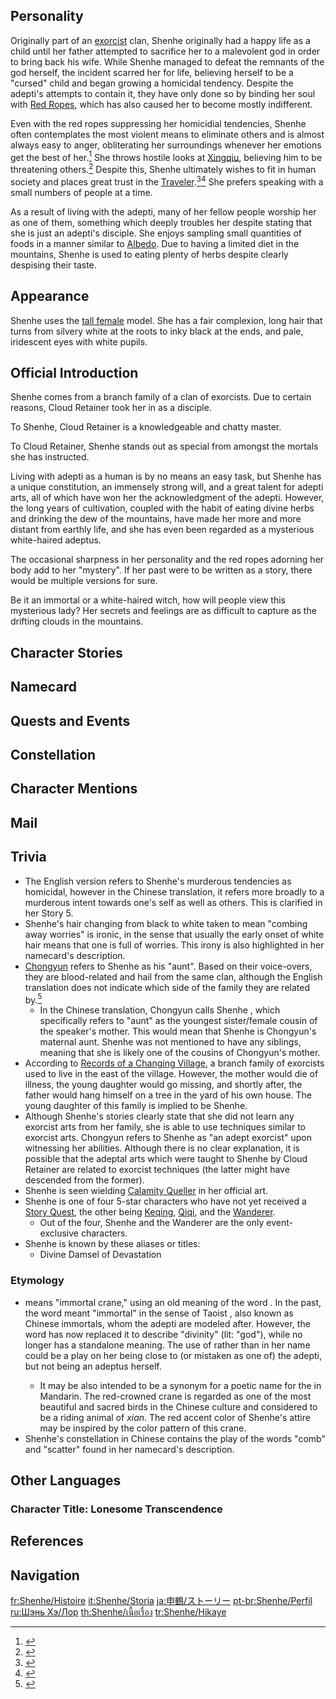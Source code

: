 {{CharacterTabs}}{{Quote
| quote = Even though she was born in the human world, she ended up being an adepti disciple. She grew up in the mountains far away from Liyue Harbor, her soul bound with red ropes, training both her body and mind.
Despite having the elegant temperament of an adeptus, she seems to be shrouded in mystery.
| speaker = Description from the Official Website<ref>Official ''Genshin Impact'' Website: [https://genshin.hoyoverse.com/en/character/liyue?char=14 Shenhe]</ref>
}}
==Personality==
{{Quote
| quote = An adepti disciple with a most unusual air about her. Having spent much time cultivating in isolation in Liyue's mountains, she has become every bit as cool and distant as the adepti themselves.
| source = In-game character attributes and profile page text
}}
Originally part of an [[exorcist]] clan, Shenhe originally had a happy life as a child until her father attempted to sacrifice her to a malevolent god in order to bring back his wife. While Shenhe managed to defeat the remnants of the god herself, the incident scarred her for life, believing herself to be a "cursed" child and began growing a homicidal tendency. Despite the adepti's attempts to contain it, they have only done so by binding her soul with [[Red Ropes]], which has also caused her to become mostly indifferent.

Even with the red ropes suppressing her homicidial tendencies, Shenhe often contemplates the most violent means to eliminate others and is almost always easy to anger, obliterating her surroundings whenever her emotions get the best of her.<ref>{{Ref/VO|Ganyu|About Shenhe}}</ref> She throws hostile looks at [[Xingqiu]], believing him to be threatening others.<ref>{{Ref/VO|Shenhe|About Xingqiu}}</ref> Despite this, Shenhe ultimately wishes to fit in human society and places great trust in the [[Traveler]].<ref>{{Ref/Quest|The Crane Returns on the Wind}}</ref><ref>{{Ref/VO|Xiao|About Shenhe}}</ref> She prefers speaking with a small numbers of people at a time.

As a result of living with the adepti, many of her fellow people worship her as one of them, something which deeply troubles her despite stating that she is just an adepti's disciple. She enjoys sampling small quantities of foods in a manner similar to [[Albedo]]. Due to having a limited diet in the mountains, Shenhe is used to eating plenty of herbs despite clearly despising their taste.

==Appearance==
{{See also|The World's Shackles}}
<!-- Keep appearance section short and concise. Limit to 3-4 sentences. Outfits should be described on the outfit pages. -->
Shenhe uses the [[:Category:Tall Female Characters|tall female]] model. She has a fair complexion, long hair that turns from silvery white at the roots to inky black at the ends, and pale, iridescent eyes with white pupils.

==Official Introduction==
{{Official Introduction
|link=https://www.hoyolab.com/article/1433798
|title=The mortal realm briefly gracing, like a wisp of smoke vanishing
|character=Shenhe
}}
{{Quote|One has traversed many realms and taken a great many pupils. Among them, Shenhe breaks the closest resemblance to oneself. Were she not a mortal, one would like to have her stay by my side.|[[Cloud Retainer]]}}
Shenhe comes from a branch family of a clan of exorcists. Due to certain reasons, Cloud Retainer took her in as a disciple.

To Shenhe, Cloud Retainer is a knowledgeable and chatty master.

To Cloud Retainer, Shenhe stands out as special from amongst the mortals she has instructed.

Living with adepti as a human is by no means an easy task, but Shenhe has a unique constitution, an immensely strong will, and a great talent for adepti arts, all of which have won her the acknowledgment of the adepti. However, the long years of cultivation, coupled with the habit of eating divine herbs and drinking the dew of the mountains, have made her more and more distant from earthly life, and she has even been regarded as a mysterious white-haired adeptus.

The occasional sharpness in her personality and the red ropes adorning her body add to her "mystery". If her past were to be written as a story, there would be multiple versions for sure.

Be it an immortal or a white-haired witch, how will people view this mysterious lady? Her secrets and feelings are as difficult to capture as the drifting clouds in the mountains.

==Character Stories==
{{Character Story
|title1        = Character Details
|text1         = <p>Shenhe was originally from a branch family of exorcists, but due to a series of coincidences, she became the disciple of an adeptus.</p><p>She is a student solely of [[Cloud Retainer]] in name, but her impressive constitution and intelligence quickly won several other adepti over.</p><p>She would go on to learn from them all, eventually becoming a master of adeptal arts in her own right as a mortal.</p><p>She very much looks the part as well in her unique temperament and manner of carrying herself &mdash; indeed, it would be no understatement to name her a true adeptus upon meeting her for the first time.</p><p>However, it is precisely due to the long years of tutelage that she has lacked company save for the adepti and odd passing illuminated beast.</p><p>This isolation has caused her to grow distant and indifferent.</p>
|mention1      = Cloud Retainer

|title2        = Character Story 1
|friendship2   = 2
|text2         = <p>Sometimes, a few rumors will escape from Liyue's small community of pilgrims to make the rounds in the city's back streets.</p><p>These tales often depict someone being in a hopeless situation in some desperate place, when suddenly&mdash;</p><p>A wandering white-haired adeptus comes to their rescue in the nick of time...</p><p>Most such stories are a collection of lovely, intoxicating clichés, little different from the oft-told street-tales of fated marriages and the like.</p><p>But if one were to ask that white-haired adeptus to tell the story, it would take a vastly different shape:</p><p>"Some annoying creatures worm their way into the mountains from time to time. I simply get rid of them to prevent them from disturbing my master's meditations."</p><p>"If some people did wind up getting caught in the crossfire and injured... Well, it was their decision to come here. There isn't much I can do about that."</p>
|mention2      = Cloud Retainer

|title3        = Character Story 2
|friendship3   = 3
|text3         = <p>Shenhe is in all likelihood the least accustomed to mortal life amongst those who take on an adeptal appearance.</p><p>Having been sequestered in the mountains since a young age, she lacks experience and common sense, which makes it difficult for her to relate to people normally.</p><p>To ordinary people, there are many solutions to any given problem. But to Shenhe, any solution that is not the simplest and most direct one may as well not exist.</p><p>For example, she almost never considers "negotiation" as a solution to being at cross-purposes with others, mostly resorting to "threats" instead. After all, it is simple and efficacious. A good solution, no?</p><p>She has also spent much time ruminating on problems that are truly esoteric.</p><p>For example: Why do we need to pay for food?</p><p>Is there any difference between intimidating civilians and intimidating bandits?</p><p>She even truly believes that her master, Cloud Retainer, is a most brilliant and eloquent conversationalist.</p><p>In a certain sense, she can be considered very pure.</p><p>Much like a child, she relies on her chaotic yet straightforward intuition and logic to get her through life.</p><p>Mountain Shaper once had this to say about her:</p><p>"Little Shenhe is not only stronger than most &mdash; she also possesses a unique character."</p><p>"She knows not the world, understands not common sense, distinguishes few cuisines, and acknowledges no hierarchies."</p><p>"It may not be such an easy thing for Cloud Retainer to tutor her."</p>
|mention3      = Cloud Retainer

|title4        = Character Story 3
|friendship4   = 4
|quest4        = The Crane Returns on the Wind
|text4         = <p>Liyue has no lack of folktales about meetings with the adepti, and many of these concern relative nobodies whom an adeptus took under their wing, thus elevating them greatly.</p><p>However, the circumstances under which Shenhe's fate became tied to the adeptal abodes was no such glorious thing. If anything, it was an experience characterized by anguish.</p><p>When she was five, her mother passed away, and her father, having loved his wife dearly, found that agony hard to bear.</p><p>Over time, this agony turned into resentment, and this resentment birthed obsession, by which he was driven wandering throughout the land like a man gone mad.</p><p>He left for close to a year, never stopping, never able to sleep soundly, ever searching for some technique that might bring his wife back.</p><p>At last, when the year was almost out, he returned in joyous frenzy.</p><p>Her father had brought with him a secret art known as "Fate Transference"&mdash;</p><p>By making a ritual sacrifice to the seelie summoned by this art, a living person's body could be exchanged for a dead one's life.</p><p>At that time, Shenhe was yet utterly unaware of the disaster that would befall. She was only an ordinary child, overjoyed at her long-absent father's return.</p><p>He claimed that he had a surprise awaiting her in a cave in the mountains behind and that he would take her there immediately. She was ecstatic...</p><p>But the scene that followed would be burned into her mind forever.</p><p>Her father summoned that hideous, horrifying black "seelie" into that cave, its blood-red eyes craving her delectable life-force.</p><p>Stupefied, Shenhe knew not from whence it had come, nor what it wanted from this place.</p><p>Crises often paralyze people. One thought only, however, crept into the young Shenhe's mind.</p><p>This creature wanted to eat her, but she did not want to die. She wanted to live!</p><p>Gripping her mother's keepsake, an exorcism dagger, she faced that dark "seelie," trembling yet resolute...</p><p>Several days later, [[Cloud Retainer|an adeptus]] following the trail of great evil would investigate the cave, only to find the little girl collapsed inside &mdash; spent, famished, parched, her life hanging by a thread.</p><p>Taking pity on the lass' ruinous fate, and seeing that she possessed great talent, having repelled some terrifying force on her own, the adeptus would bring her back, heal her, and instruct her in the adeptal path.</p><p>If not for that, Shenhe would not be as she is today.
|mention4      = Cloud Retainer

|title5        = Character Story 4
|friendship5   = 5
|quest5        = The Crane Returns on the Wind
|text5         = <p>Even the most diffident heart, cooled from living and training in the mountains for over a decade, might sometimes experience strange surges.</p><p>So it was with Shenhe. On impulse, she came down from the mountains one night to return to what was once her home.</p><p>She did not know how she felt about her home or her family. She was merely driven by some nebulous desire:</p><p>To live in the house that was once hers, and to see what became of her father, lost in his obsession.</p><p>She learned from neighbors that he had passed away several years prior only when she got there.</p><p>Her childhood home had also been demolished by pawnbrokers &mdash; and thus had all the traces of her memory dissipated.</p><p>She did not care about the attention she was attracting, and did not answer a single one of the questions asked by those in the vicinity.</p><p>She simply stood there, listening to the howls that swept through the depths of her heart.</p><p>Was it hatred? Mania? Relief?</p><p>They were all there, and yet none tarried for even an instant. It was as if her heart were an old well without ripples.</p><p>No, like a barren well with no water upon which there might be ripples.</p><p>She stood there for a long time, before departing again before the astonished eyes of all.</p><p>Each step was slow indeed, but she never once turned back.</p>
|mention5      = 

|title6        = Character Story 5
|friendship6   = 6
|quest6        = The Crane Returns on the Wind
|text6         = <p>Liyue has its own fortune-telling, destiny-reading methods, similar to astrology.</p><p>Of these, there are two fates that people seek to avoid at all costs.</p><p>One is that of the "solitary star," which dictates that one will be separated from friends and family, living alone all one's days.</p><p>The other is "disastrous evil," which means that one will face many hardships and perils.</p><p>When the adepti rescued Shenhe, Moon Carver did once read her fortune.</p><p>The signs showed that she was marked by both the "solitary star" and "disastrous evil," and that she was also plagued by intense homicidal urges &mdash; she was thus a person of supremely ominous destiny, doomed to harm both herself and others.</p><p>To ensure that she could grow up safely and not harm any innocents, the adepti bound her soul using red ropes.</p><p>This binding had the effect of restraining both her evil fate and her violent tendencies, but also shackled many emotions that should have originally belonged to a human.</p><p>From then on, she became more and more disaffected by trivial matters, and even things most might consider important were but dust to her.</p><p>She became ever less human, and ever more like a lovely yet cold statue.</p><p>But surprisingly, she felt something stir within her when she encountered that Traveler from a distant land:</p><p>Long-dormant emotions, now strangers to her, came loose all at once from the depths of fate's tableau.</p><p>Perhaps it really was as Moon Carver once said: that heaven might dictate fates, but destiny's tale is written by mortals. The tale of Shenhe and the mortal world had not yet ended...</p>
|mention6      = Moon Carver

|title7        = White Jade Comb
|friendship7   = 4
|quest7        = The Crane Returns on the Wind
|text7         = <p>Once upon a time, Shenhe had a full head of black hair.</p><p>When she was first brought to Mt. Hulao, she would not say a word. The only thing she proved willing to do was to climb the mountain and watch the sea of clouds.</p><p>It was well, however, that she would sleep when tired, drink the dew of the mountains when thirsty, and would chew on a few stalks of Qingxin when hungry.</p><p>Cloud Retainer took this all in, but did not disturb the girl, instead making this comb of white jade from a sacred stone and giving it to her.</p><p>The adeptus said that if she ever wished to sever her ties with the mortal world and enter adeptal tutelage, she should brush her hair thrice with this comb, and it would be counted as a rite of apprenticeship.</p><p>Shenhe did exactly as the adeptus said without any hesitation. And something strange happened then &mdash; for as the jade comb brushed through Shenhe's hair once, a layer of her black locks turned a frosty silver from root to tip.</p><p>On the second brush, but half her hair remained dark.</p><p>When the process was complete, only a flowing curtain of snow remained.</p><p>...</p><p>Today, Shenhe still keeps this comb on her person as a symbol of her connection to the adepti.</p><p>Through her years of training, she has long since come to understand the meaning behind those three brush strokes:</p><p>The first to uproot useless anxiety, the second to forsake joy and sorrow, and the third to walk this path into old age without regret.</p>
|mention7      = Cloud Retainer

|title8        = Vision
|friendship8   = 6
|quest8        = The Crane Returns on the Wind
|text8         = <p>Few people know how the young girl in the cave, intended as a sacrifice by her own father, had been able to stand against the monster for days and nights on end by herself.</p><p>Though Shenhe was born into an exorcist family, her maddened father had not taught her a single thing about exorcism.</p><p>And like many at that innocent age, she was also wholly unused to facing life's perils alone.</p><p>But in that aphotic cave, bereft of parental protection &mdash; indeed, betrayed by kin &mdash; Shenhe underwent a metamorphosis.</p><p>Just as Moon Carver's readings had shown, the sleeping calamitous fates, violent urges, and unyielding spirit within her burst their bonds all at once.</p><p>Those things served as an unseen shield and invisible blade, arming the girl's frail form.</p><p>They gave her strength, gave her claws and fangs, allowing her to attack that wretched creature before her, to swear to tear it to shreds &mdash; to prove that she, and not it, was the cruelest evil that stalked the darkness.</p><p>Their life-and-death battle across the next few days was one without end. Hunter and hunted switched places many times, the conflict locked in stalemate...</p><p>As the shadow of death loomed large, the gods looked upon the extraordinary girl with favor.</p><p>With the bright, crystalline object falling into Shenhe's hands, the balance tipped irrevocably in her favor and the victor was decided.</p><p>The vivid icy light pierced through the dark like skyglow, showing the path to the future.</p><p>In the past, it had guided Shenhe from her miserable fate. In the future, it would also lead her back to the mortal realm.</p>
|mention8      = Moon Carver
}}

==Namecard==
{{Namecard|Shenhe: Comb}}

==Quests and Events==
{{Quests and Events}}

==Constellation==
{{Constellation Lore|Crista Doloris}}

==Character Mentions==
{{Character Mentions}}

==Mail==
{{Mails by Category List|noheader=1}}

==Trivia==
* The English version refers to Shenhe's murderous tendencies as homicidal, however in the Chinese translation, it refers more broadly to a murderous intent towards one's self as well as others. This is clarified in her Story 5.
* Shenhe's hair changing from black to white taken to mean "combing away worries" is ironic, in the sense that usually the early onset of white hair means that one is full of worries. This irony is also highlighted in her namecard's description.
* [[Chongyun]] refers to Shenhe as his "aunt". Based on their voice-overs, they are blood-related and hail from the same clan, although the English translation does not indicate which side of the family they are related by.<ref>{{Ref/VO|Chongyun|About Shenhe}}</ref>
** In the Chinese translation, Chongyun calls Shenhe {{zh|小姨|xiǎoyí}}, which specifically refers to "aunt" as the youngest sister/female cousin of the speaker's mother. This would mean that Shenhe is Chongyun's maternal aunt. Shenhe was not mentioned to have any siblings, meaning that she is likely one of the cousins of Chongyun's mother.
* According to [[Records of a Changing Village]], a branch family of exorcists used to live in the east of the village. However, the mother would die of illness, the young daughter would go missing, and shortly after, the father would hang himself on a tree in the yard of his own house. The young daughter of this family is implied to be Shenhe.
* Although Shenhe's stories clearly state that she did not learn any exorcist arts from her family, she is able to use techniques similar to exorcist arts. Chongyun refers to Shenhe as "an adept exorcist" upon witnessing her abilities. Although there is no clear explanation, it is possible that the adeptal arts which were taught to Shenhe by Cloud Retainer are related to exorcist techniques (the latter might have descended from the former).
* Shenhe is seen wielding [[Calamity Queller]] in her official art.
* Shenhe is one of four 5-star characters who have not yet received a [[Story Quest]], the other being [[Keqing]], [[Qiqi]], and the [[Wanderer]].
** Out of the four, Shenhe and the Wanderer are the only event-exclusive characters.
* Shenhe is known by these aliases or titles:
** Divine Damsel of Devastation

===Etymology===
* {{zh|申鹤|Shēnhè}} means "immortal crane," using an old meaning of the word {{zh|申}}. In the past, the word {{zh|申|shēn}} meant "immortal" in the sense of Taoist {{w|Xian (Taoism)|''xian''}}, also known as Chinese immortals, whom the adepti are modeled after. However, the word {{zh|神|shén}} has now replaced it to describe "divinity" (lit: "god"), while {{zh|申}} no longer has a standalone meaning. The use of {{zh|申}} rather than {{zh|神}} in her name could be a play on her being close to (or mistaken as one of) the adepti, but not being an adeptus herself.
** It may be also intended to be a synonym for {{zh|仙鹤|xiānhè||crane of ''xian'' (immortals, adepti),}} a poetic name for the {{w|red-crowned crane}} in Mandarin. The red-crowned crane is regarded as one of the most beautiful and sacred birds in the Chinese culture and considered to be a riding animal of ''xian''. The red accent color of Shenhe's attire may be inspired by the color pattern of this crane.
* Shenhe's constellation in Chinese {{zh|愁疏座||Scattering of Worries}} contains the play of the words "comb" and "scatter" found in her namecard's description.
<!--
==Notes==
{{Reflist|note=1}}-->

==Other Languages==
===Character Title: Lonesome Transcendence===
{{Other Languages
|en      = Lonesome Transcendence
|zhs     = 孤辰茕怀
|zhs_rm  = Gūchén Qiónghuái
|zht     = 孤辰煢懷
|zht_rm  = Gūchén Qiónghuái
|zh_tl   = 
|ja      = 孤辰悲哀
|ja_rm   = Koshin Hiai{{Assumed}}
|ja_tl   = Solitary Sorrow{{Sino|ja}}
|ko      = {{tt|고독|孤獨}}한 {{tt|액신|厄神}}
|ko_rm   = Godokhan Aeksin
|ko_tl   = Lonely Hoodoo
|es      = La Ermitaña Sobrehumana
|es_tl   = The Superhuman Hermit
|fr      = Transcendance solitaire
|fr_tl   = Solitary Transcendence
|ru      = Одиночество превосходства
|ru_tl   = Solitude of Excellency
|th      = ห้วงคำนึงแสนอ้างว้าง
|th_rm   = 
|th_tl   = Very Lonely Considering Abyss
|vi      = Thiên Thể Cô Độc
|vi_tl   = Lonely Celestial Body
|de      = Einsame Abgeschiedenheit
|de_tl   = Solitary Reclusion
|id      = Lonesome Transcendence
|pt      = Transcendência Solitária
|pt_tl   = Lonesome Transcendence
|tr      = Yalnızlığın Ötesi
|tr_tl   = 
|it      = Trascendenza solitaria
|it_tl   = Lonesome Transcendence
}}

==References==
{{Reflist|2}}

==Navigation==
{{Character Navbox|link type=lore}}

[[fr:Shenhe/Histoire]]
[[it:Shenhe/Storia]]
[[ja:申鶴/ストーリー]]
[[pt-br:Shenhe/Perfil]]
[[ru:Шэнь Хэ/Лор]]
[[th:Shenhe/เนื้อเรื่อง]]
[[tr:Shenhe/Hikaye]]